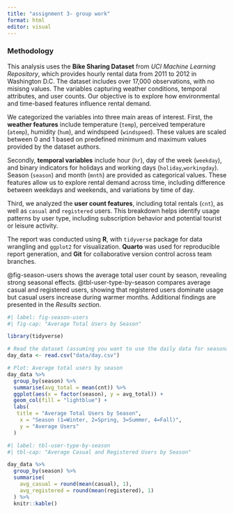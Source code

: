 ```yaml
---
title: "assignment 3- group work"
format: html
editor: visual
---
```


### Methodology

This analysis uses the **Bike Sharing Dataset** from *UCI Machine Learning Repository*, which provides hourly rental data from 2011 to 2012 in Washington D.C. The dataset includes over 17,000 observations, with no misisng values. The variables capturing weather conditions, temporal attributes, and user counts. Our objective is to explore how environmental and time-based features influence rental demand.

We categorized the variables into three main areas of interest. First, the **weather features** include temperature (`temp`), perceived temperature (`atemp`), humidity (`hum`), and windspeed (`windspeed`). These values are scaled between 0 and 1 based on predefined minimum and maximum values provided by the dataset authors.

Secondly, **temporal variables** include hour (`hr`), day of the week (`weekday`), and binary indicators for holidays and working days (`holiday`,`workingday`). Season (`season`) and month (`mnth`) are provided as categorical values. These features allow us to explore rental demand across time, including difference between weekdays and weekends, and variations by time of day.

Third, we analyzed the **user count features**, including total rentals (`cnt`), as well as `casual` and `registered` users. This breakdown helps identify usage patterns by user type, including subscription behavior and potential tourist or leisure activity.

The report was conducted using **R**, with `tidyverse` package for data wrangling and `ggplot2` for visualization. **Quarto** was used for reproducible report generation, and **Git** for collaborative version control across team branches.

@fig-season-users shows the average total user count by season, revealing strong seasonal effects. @tbl-user-type-by-season compares average casual and registered users, showing that registered users dominate usage but casual users increase during warmer months. Additional findings are presented in the *Results section*.

```r
#| label: fig-season-users
#| fig-cap: "Average Total Users by Season"

library(tidyverse)

# Read the dataset (assuming you want to use the daily data for seasonal trends)
day_data <- read.csv("data/day.csv")

# Plot: Average total users by season
day_data %>%
  group_by(season) %>%
  summarise(avg_total = mean(cnt)) %>%
  ggplot(aes(x = factor(season), y = avg_total)) +
  geom_col(fill = "lightblue") +
  labs(
   title = "Average Total Users by Season",
    x = "Season (1=Winter, 2=Spring, 3=Summer, 4=Fall)",
    y = "Average Users"
  )

```

```r
#| label: tbl-user-type-by-season
#| tbl-cap: "Average Casual and Registered Users by Season"

day_data %>%
  group_by(season) %>%
  summarise(
    avg_casual = round(mean(casual), 1),
    avg_registered = round(mean(registered), 1)
  ) %>%
  knitr::kable()

```
